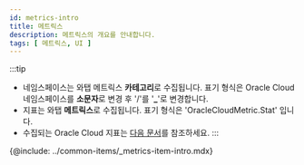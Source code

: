 ```yaml
---
id: metrics-intro
title: 메트릭스
description: 메트릭스의 개요를 안내합니다. 
tags: [ 메트릭스, UI ]
---
```


:::tip
* 네임스페이스는 와탭 메트릭스 **카테고리**로 수집됩니다. 표기 형식은 Oracle Cloud 네임스페이스를 **소문자**로 변경 후 '/'를 '**_**'로 변경합니다.
* 지표는 와탭 **메트릭스**로 수집됩니다. 표기 형식은 'OracleCloudMetric.Stat' 입니다.
* 수집되는 Oracle Cloud 지표는 [다음 문서](https://docs.oracle.com/en-us/iaas/Content/Monitoring/Concepts/monitoringoverview.htm#SupportedServices)를 참조하세요.
:::  

{@include: ../common-items/_metrics-item-intro.mdx}
